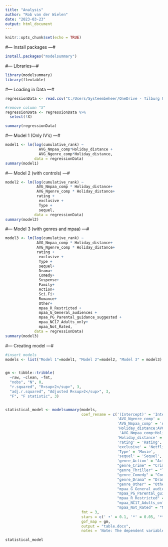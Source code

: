 ```yaml
---
title: "Analysis"
author: "Rob van der Wielen"
date: "2023-03-23"
output: html_document
---
```


```r
knitr::opts_chunk$set(echo = TRUE)
```

#--- Install packages ---#

```r
install.packages("modelsummary")
```

#--- Libraries---#

```r
library(modelsummary)
library(flextable)
```


#--- Loading in Data ---#

```r
regressionData <- read.csv("C:/Users/Systeembeheer/OneDrive - Tilburg University/Documenten/Master/Marketing Analytics/Thesis/ThesisRob/ThesisRob/Datasets/Cleaned_data/RegressionData.csv")

#remove column "X"
regressionData <- regressionData %>%
  select(!X)

summary(regressionData)
```


#--- Model 1 (Only IV's) ---#
```r
model1 <- lm(log(cumulative_rank) ~ 
               AVG_Nmpaa_comp*Holiday_distance + 
               AVG_Ngenre_comp*Holiday_distance, 
             data = regressionData)
summary(model1) 

```


#--- Model 2 (with controls) ---#
```r

model2 <- lm(log(cumulative_rank) ~ 
              AVG_Nmpaa_comp * Holiday_distance+ 
              AVG_Ngenre_comp * Holiday_distance+ 
              rating + 
               exclusive + 
               Type + 
               sequel,
             data = regressionData)
summary(model2) 
``` 


#--- Model 3 (with genres and mpaa) ---#
```r

model3 <- lm(log(cumulative_rank) ~ 
              AVG_Nmpaa_comp * Holiday_distance+ 
              AVG_Ngenre_comp * Holiday_distance+ 
              rating + 
               exclusive + 
               Type + 
               sequel+
               Drama+
               Comedy+
               Suspense+
               Family+
               Action+
               Sci.Fi+
               Romance+
               Other+
               mpaa_R_Restricted +
               mpaa_G_General_audiences +
               mpaa_PG_Parental_guidance_suggested +
               mpaa_NC17_Adults_only+
               mpaa_Not_Rated,
             data = regressionData)
summary(model3) 
``` 


#--- Creating model ---#
```r
#insert models 
models <- list("Model 1"=model1, "Model 2"=model2, "Model 3" = model3)


gm <- tibble::tribble(
  ~raw, ~clean, ~fmt,
  "nobs", "N", 0,
  "r.squared", "R<sup>2</sup>", 3,
  "adj.r.squared", "Adjusted R<sup>2</sup>", 3,
  "F", "F statistic", 3)


statistical_model <- modelsummary(models,
                                  coef_rename = c('(Intercept)' = 'Intercept', 
                                                  'AVG_Ngenre_comp' = 'Amount competitor genre videos',
                                                  'AVG_Nmpaa_comp' = 'Amount competitor MPAA videos',
                                                  'Holiday_distance:AVG_Ngenre_comp  ' = 'Amount competitor genre videos * Holiday Distance',
                                                   'AVG_Nmpaa_comp:Holiday_distance' = 'Amount competitor MPAA videos * Holiday Distance',
                                                  'Holiday_distance' = 'Holiday distance',
                                                  'rating' = 'Rating',
                                                  'exclusive' = 'Netflix Exclusive',
                                                  'Type' = 'Movie',
                                                  'sequel' = 'Sequel',
                                                  'genre_Action' = "Action",
                                                  "genre_Crime" = "Crime",
                                                  "genre_Thriller" = "Thriller",
                                                  "genre_Comedy" = "Comedy",
                                                  "genre_Drama" = "Drama",
                                                  "genre_Other" = "Other genres",
                                                  "mpaa_G_General_audiences" = "G - General Audiences",
                                                  "mpaa_PG_Parental_guidance_suggested" = "PG - Parents guidance suggested",
                                                  "mpaa_R_Restricted" = "R - Restricted for children", 
                                                  "mpaa_NC17_Adults_only" = "NC17 - Adults only",
                                                  "mpaa_Not_Rated" = "No MPAA rating"                                                  ),estimate = "{estimate}{stars}",
                                  fmt = 3,
                                  stars = c(' ∙' = 0.1, '*' = 0.05, '**' = 0.01, '***' = 0.01),
                                  gof_map = gm,
                                  output = "table.docx",
                                  notes = 'Note: The dependent variable in all the models is the cumulative weeks spend in the Netflix top ten. The dependent variable is log-transformed.')

statistical_model

```



